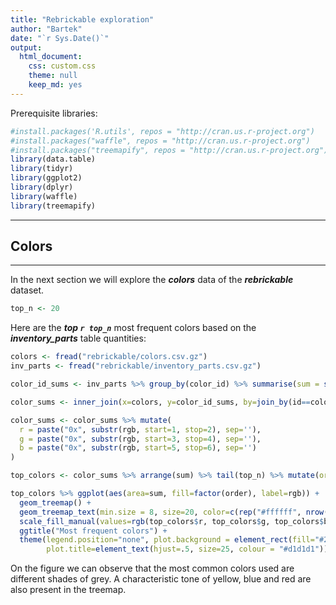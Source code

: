 ---
title: "Rebrickable exploration"
author: "Bartek"
date: "`r Sys.Date()`"
output: 
  html_document: 
    css: custom.css
    theme: null
    keep_md: yes
---

Prerequisite libraries:

```{r libraries, error=F, message=F, warning=F, results='hide'}
#install.packages('R.utils', repos = "http://cran.us.r-project.org")
#install.packages("waffle", repos = "http://cran.us.r-project.org")
#install.packages("treemapify", repos = "http://cran.us.r-project.org")
library(data.table)
library(tidyr)
library(ggplot2)
library(dplyr)
library(waffle)
library(treemapify)
```

***

## Colors

***

In the next section we will explore the ***colors*** data of the ***rebrickable*** dataset.

```{r topn, echo=F}
top_n <- 20
```

Here are the ***top `r top_n`*** most frequent colors based on the ***inventory_parts*** table quantities:
```{r data}
colors <- fread("rebrickable/colors.csv.gz")
inv_parts <- fread("rebrickable/inventory_parts.csv.gz")

color_id_sums <- inv_parts %>% group_by(color_id) %>% summarise(sum = sum(quantity))

color_sums <- inner_join(x=colors, y=color_id_sums, by=join_by(id==color_id))

color_sums <- color_sums %>% mutate(
  r = paste("0x", substr(rgb, start=1, stop=2), sep=''),
  g = paste("0x", substr(rgb, start=3, stop=4), sep=''),
  b = paste("0x", substr(rgb, start=5, stop=6), sep='')
)
```

```{r topncolors}
top_colors <- color_sums %>% arrange(sum) %>% tail(top_n) %>% mutate(order = seq.int(top_n))

top_colors %>% ggplot(aes(area=sum, fill=factor(order), label=rgb)) + 
  geom_treemap() +
  geom_treemap_text(min.size = 8, size=20, color=c(rep("#ffffff", nrow(top_colors)-3), 1, rep("#ffffff", 2))) +
  scale_fill_manual(values=rgb(top_colors$r, top_colors$g, top_colors$b, maxColorValue=255)) +
  ggtitle("Most frequent colors") +
  theme(legend.position="none", plot.background = element_rect(fill="#2d2d2d"),
        plot.title=element_text(hjust=.5, size=25, colour = "#d1d1d1"))
```


On the figure we can observe that the most common colors used are different shades of grey. A characteristic tone of yellow, blue and red are also present in the treemap.


















